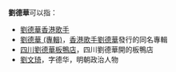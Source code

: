 '''劉德華'''可以指：
* [[劉德華|劉德華]][[香港|香港]][[歌手|歌手]]
* [[劉德華_(專輯)|劉德華 (專輯)]]，[[香港|香港]][[歌手|歌手]][[劉德華|劉德華]]發行的同名專輯
* [[四川劉德華板鴨店|四川劉德華板鴨店]]，四川劉德華開的板鴨店
* [[劉文琦|劉文琦]]，字德华，明朝政治人物
{{消歧义|cat=三字刘姓人名消歧义}}